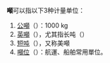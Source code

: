 {{seewikt}}
'''噸'''可以指以下3种计量单位：
# [[公噸|公噸]]（{{lang|en|metric ton}}）：1000 kg
# [[英噸|英噸]]（{{lang|en|ton}}），尤其指长吨（{{lang|en|long ton}}）
# [[短吨|短吨]]（{{lang|en|short ton}}），又称美噸
# [[噸位|噸位]]（{{lang|en|tonnage}}）：航運、船舶常用單位。

{{disambig|Cat=一字消歧义}}